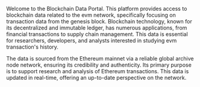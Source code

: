 Welcome to the Blockchain Data Portal. This platform provides access to blockchain data related to the evm network, specifically focusing on transaction data from the genesis block. Blockchain technology, known for its decentralized and immutable ledger, has numerous applications, from financial transactions to supply chain management. This data is essential for researchers, developers, and analysts interested in studying evm transaction's history.

The data is sourced from the Ethereum mainnet via a reliable global archive node network, ensuring its credibility and authenticity. Its primary purpose is to support research and analysis of Ethereum transactions. This data is updated in real-time, offering an up-to-date perspective on the network.

